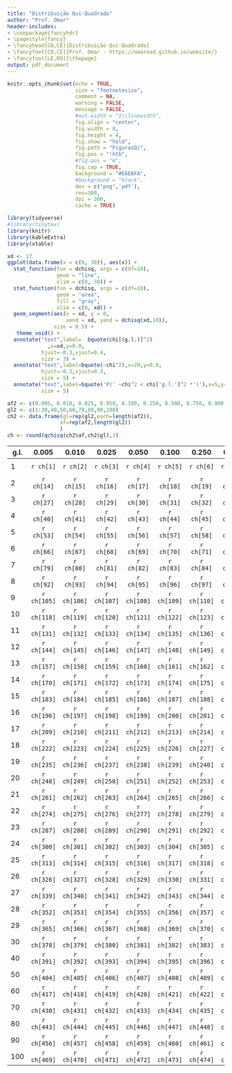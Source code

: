 ```yaml
---
title: "Distribuição Qui-Quadrado"
author: "Prof. Omar"
header-includes:
- \usepackage{fancyhdr}
- \pagestyle{fancy}
- \fancyhead[CO,CE]{Distribuição Qui-Quadrado}
- \fancyfoot[CO,CE]{Prof. Omar - https://omaread.github.io/website/}
- \fancyfoot[LE,RO]{\thepage}
output: pdf_document
---
```



```r
knitr::opts_chunk$set(echo = TRUE, 
                      size = "footnotesize",
                      comment = NA,
                      warning = FALSE,
                      message = FALSE,
                      #out.width = "1\\linewidth",
                      fig.align = "center",
                      fig.width = 8, 
                      fig.height = 4, 
                      fig.show = "hold",
                      fig.path = "FigurasQ/",
                      fig.pos = "!htb",
                      #fig.pos = "H",
                      fig.cap = TRUE,
                      background = "#E6E6FA",
                      #background = "black",
                      dev = c("png",'pdf'),
                      res=300,
                      dpi = 300,
                      cache = TRUE)
```

```r
library(tidyverse)
#library(tinytex)
library(knitr)
library(kableExtra)
library(xtable)
```


```r
xd <- 17
ggplot(data.frame(x = c(0, 30)), aes(x)) +
  stat_function(fun = dchisq, args = c(df=10),
                geom = "line",
                xlim = c(0, 30)) +
  stat_function(fun = dchisq, args = c(df=10),
                geom = "area",
                fill = "gray",
                xlim = c(0, xd)) +
  geom_segment(aes(x = xd, y = 0, 
                   xend = xd, yend = dchisq(xd,10)),
               size = 0.5) +
   theme_void() +
  annotate("text",label=  bquote(chi[(g.l.)]^2)  
             ,x=xd,y=0.0,
           hjust=-0.3,vjust=0.4,
           size = 3) +
  annotate("text",label=bquote(~chi^2),x=29,y=0.0,
           hjust=-0.3,vjust=0.3,
           size = 5) +
  annotate("text",label=bquote('P(' ~chi^2 < chi['g.l.']^2 *')'),x=5,y=0.04,hjust=0,vjust=0.5,
           size = 5)
```


<!-- \begin{center} -->
<!-- Os valores tabelados correspondem aos pontos $x$ tais que $P(\chi^2_{g.l.} \leq x)$. -->
<!-- \end{center} -->

```r
af2 <- c(0.005, 0.010, 0.025, 0.050, 0.100, 0.250, 0.500, 0.750, 0.900, 0.950, 0.975, 0.990, 0.995)
gl2 <- c(1:30,40,50,60,70,80,90,100)
ch2 <- data.frame(gl=rep(gl2,each=length(af2)),
                 af=rep(af2,length(gl2))
                 )
ch <- round(qchisq(ch2$af,ch2$gl),3)
```

| g.l.   |   0.005   |   0.010   |   0.025   |   0.050   |   0.100   |   0.250   |   0.500   |   0.750   |   0.900   |   0.950   |   0.975   |   0.990   |   0.995   |
|-----|:--------:|:--------:|:--------:|:--------:|:--------:|:--------:|:--------:|:--------:|:--------:|:--------:|:--------:|:--------:|:--------:|
| 1 | `r ch[1]` |  `r ch[2]` |  `r ch[3]` |  `r ch[4]` |  `r ch[5]` |  `r ch[6]` |  `r ch[7]` |  `r ch[8]` |  `r ch[9]` |  `r ch[10]` |  `r ch[11]` |  `r ch[12]` | `r ch[13]` |
2 |  `r ch[14]`  |  `r ch[15]`  |  `r ch[16]`  |  `r ch[17]`  |  `r ch[18]` |  `r ch[19]` |  `r ch[20]` |  `r ch[21]`  |  `r ch[22]`  |  `r ch[23]`  |  `r ch[24]`  |  `r ch[25]`  |  `r ch[26]`  
3 |  `r ch[27]`  |  `r ch[28]`  |  `r ch[29]`  |  `r ch[30]`  |  `r ch[31]` |  `r ch[32]` |  `r ch[33]` |  `r ch[34]`  |  `r ch[35]`  |  `r ch[36]`  |  `r ch[37]`  |  `r ch[38]`  |  `r ch[39]`  
4 |  `r ch[40]`  |  `r ch[41]` |  `r ch[42]` |  `r ch[43]` |  `r ch[44]`  |  `r ch[45]`  |  `r ch[46]`  |  `r ch[47]`  |  `r ch[48]`  |  `r ch[49]` |  `r ch[50]` |  `r ch[51]`  |  `r ch[52]`
5 |  `r ch[53]`  |  `r ch[54]`  |  `r ch[55]`  |  `r ch[56]`  |  `r ch[57]`  |  `r ch[58]` |  `r ch[59]` |  `r ch[60]` |  `r ch[61]`  |  `r ch[62]`  |  `r ch[63]`  |  `r ch[64]`  |  `r ch[65]`  
6 |  `r ch[66]`  |  `r ch[67]`  |  `r ch[68]`  |  `r ch[69]`  |  `r ch[70]`  |  `r ch[71]` |  `r ch[72]` |  `r ch[73]` |  `r ch[74]`  |  `r ch[75]`  |  `r ch[76]`  |  `r ch[77]`  |  `r ch[78]`  
7 |  `r ch[79]`  |  `r ch[80]` |  `r ch[81]` |  `r ch[82]` |  `r ch[83]` |  `r ch[84]`  |  `r ch[85]`  |  `r ch[86]`  |  `r ch[87]`  |  `r ch[88]`  |  `r ch[89]` |  `r ch[90]` |  `r ch[91]`  
8 |  `r ch[92]`  |  `r ch[93]`  |  `r ch[94]`  |  `r ch[95]`  |  `r ch[96]`  |  `r ch[97]` |  `r ch[98]` |  `r ch[99]` |  `r ch[100]`  |  `r ch[101]`  |  `r ch[102]`  |  `r ch[103]`  |  `r ch[104]`  
9 |  `r ch[105]`  |  `r ch[106]`  |  `r ch[107]`  |  `r ch[108]`  |  `r ch[109]`  |  `r ch[110]` |  `r ch[111]` |  `r ch[112]` |  `r ch[113]`  |  `r ch[114]`  |  `r ch[115]`  |  `r ch[116]`  |  `r ch[117]`  
10 |  `r ch[118]`  |  `r ch[119]` |  `r ch[120]` |  `r ch[121]` |  `r ch[122]` |  `r ch[123]`  |  `r ch[124]`  |  `r ch[125]`  |  `r ch[126]`  |  `r ch[127]`  |  `r ch[128]` |  `r ch[129]` |  `r ch[130]`
11 | `r ch[131]` |  `r ch[132]` |  `r ch[133]` |  `r ch[134]` |  `r ch[135]` |  `r ch[136]` |  `r ch[137]` |  `r ch[138]` |  `r ch[139]` |  `r ch[140]` |  `r ch[141]` |  `r ch[142]` | `r ch[143]` |
12 |  `r ch[144]`  |  `r ch[145]`  |  `r ch[146]`  |  `r ch[147]`  |  `r ch[148]` |  `r ch[149]` |  `r ch[150]` |  `r ch[151]`  |  `r ch[152]`  |  `r ch[153]`  |  `r ch[154]`  |  `r ch[155]`  |  `r ch[156]`  
13 |  `r ch[157]`  |  `r ch[158]`  |  `r ch[159]`  |  `r ch[160]`  |  `r ch[161]` |  `r ch[162]` |  `r ch[163]` |  `r ch[164]`  |  `r ch[165]`  |  `r ch[166]`  |  `r ch[167]`  |  `r ch[168]`  |  `r ch[169]`  
14 |  `r ch[170]`  |  `r ch[171]` |  `r ch[172]` |  `r ch[173]` |  `r ch[174]`  |  `r ch[175]`  |  `r ch[176]`  |  `r ch[177]`  |  `r ch[178]`  |  `r ch[179]` |  `r ch[180]` |  `r ch[181]`  |  `r ch[182]`
15 |  `r ch[183]`  |  `r ch[184]`  |  `r ch[185]`  |  `r ch[186]`  |  `r ch[187]`  |  `r ch[188]` |  `r ch[189]` |  `r ch[190]` |  `r ch[191]`  |  `r ch[192]`  |  `r ch[193]`  |  `r ch[194]`  |  `r ch[195]`  
16 |  `r ch[196]`  |  `r ch[197]`  |  `r ch[198]`  |  `r ch[199]`  |  `r ch[200]`  |  `r ch[201]` |  `r ch[202]` |  `r ch[203]` |  `r ch[204]`  |  `r ch[205]`  |  `r ch[206]`  |  `r ch[207]`  |  `r ch[208]` 
17 |  `r ch[209]`  |  `r ch[210]` |  `r ch[211]` |  `r ch[212]` |  `r ch[213]` |  `r ch[214]`  |  `r ch[215]`  |  `r ch[216]`  |  `r ch[217]`  |  `r ch[218]`  |  `r ch[219]` |  `r ch[220]` |  `r ch[221]`  
18 |  `r ch[222]`  |  `r ch[223]`  |  `r ch[224]`  |  `r ch[225]`  |  `r ch[226]`  |  `r ch[227]` |  `r ch[228]` |  `r ch[229]` |  `r ch[230]`  |  `r ch[231]`  |  `r ch[232]`  |  `r ch[233]`  |  `r ch[234]`  
19 |  `r ch[235]`  |  `r ch[236]`  |  `r ch[237]`  |  `r ch[238]`  |  `r ch[239]`  |  `r ch[240]` |  `r ch[241]` |  `r ch[242]` |  `r ch[243]`  |  `r ch[244]`  |  `r ch[245]`  |  `r ch[246]`  |  `r ch[247]`  
20 |  `r ch[248]`  |  `r ch[249]` |  `r ch[250]` |  `r ch[251]` |  `r ch[252]` |  `r ch[253]`  |  `r ch[254]`  |  `r ch[255]`  |  `r ch[256]`  |  `r ch[257]`  |  `r ch[258]` |  `r ch[259]` |  `r ch[260]`
21 | `r ch[261]` |  `r ch[262]` |  `r ch[263]` |  `r ch[264]` |  `r ch[265]` |  `r ch[266]` |  `r ch[267]` |  `r ch[268]` |  `r ch[269]` |  `r ch[270]` |  `r ch[271]` |  `r ch[272]` | `r ch[273]` |
22 |  `r ch[274]`  |  `r ch[275]`  |  `r ch[276]`  |  `r ch[277]`  |  `r ch[278]` |  `r ch[279]` |  `r ch[280]` |  `r ch[281]`  |  `r ch[282]`  |  `r ch[283]`  |  `r ch[284]`  |  `r ch[285]`  |  `r ch[286]`  
23 |  `r ch[287]`  |  `r ch[288]`  |  `r ch[289]`  |  `r ch[290]`  |  `r ch[291]` |  `r ch[292]` |  `r ch[293]` |  `r ch[294]`  |  `r ch[295]`  |  `r ch[296]`  |  `r ch[297]`  |  `r ch[298]`  |  `r ch[299]`  
24 |  `r ch[300]` |  `r ch[301]` |  `r ch[302]` |  `r ch[303]` |  `r ch[304]`  |  `r ch[305]`  |  `r ch[306]`  |  `r ch[307]`  |  `r ch[308]`  |  `r ch[309]` |  `r ch[310]` |  `r ch[311]`  |  `r ch[312]`  
25 |  `r ch[313]`  |  `r ch[314]`  |  `r ch[315]`  |  `r ch[316]`  |  `r ch[317]` |  `r ch[318]` |  `r ch[319]` |  `r ch[320]`  |  `r ch[321]`  |  `r ch[322]`  |  `r ch[323]`  |  `r ch[324]`  |  `r ch[325]` 
26 |  `r ch[326]`  |  `r ch[327]`  |  `r ch[328]`  |  `r ch[329]`  |  `r ch[330]` |  `r ch[331]` |  `r ch[332]` |  `r ch[333]`  |  `r ch[334]`  |  `r ch[335]`  |  `r ch[336]`  |  `r ch[337]`  |  `r ch[338]`  
27 |  `r ch[339]` |  `r ch[340]` |  `r ch[341]` |  `r ch[342]` |  `r ch[343]`  |  `r ch[344]`  |  `r ch[345]`  |  `r ch[346]`  |  `r ch[347]`  |  `r ch[348]` |  `r ch[349]`  |  `r ch[350]`  |  `r ch[351]`   
28 |  `r ch[352]` |  `r ch[353]` |  `r ch[354]` |  `r ch[355]` |  `r ch[356]` |  `r ch[357]` |  `r ch[358]` |  `r ch[359]` |  `r ch[360]` |  `r ch[361]` |  `r ch[362]` | `r ch[363]` |  `r ch[364]`  
29 |  `r ch[365]`  |  `r ch[366]`  |  `r ch[367]`  |  `r ch[368]` |  `r ch[369]` |  `r ch[370]` |  `r ch[371]`  |  `r ch[372]`  |  `r ch[373]`  |  `r ch[374]`  |  `r ch[375]`  |  `r ch[376]`  |  `r ch[377]`  
30 |  `r ch[378]`  |  `r ch[379]`  |  `r ch[380]`  |  `r ch[381]` |  `r ch[382]` |  `r ch[383]` |  `r ch[384]`  |  `r ch[385]`  |  `r ch[386]`  |  `r ch[387]`  |  `r ch[388]`  |  `r ch[389]`  |  `r ch[390]`  
40 |  `r ch[391]` |  `r ch[392]` |  `r ch[393]` |  `r ch[394]`  |  `r ch[395]`  |  `r ch[396]`  |  `r ch[397]`  |  `r ch[398]`  |  `r ch[399]` |  `r ch[400]` |  `r ch[401]`  |  `r ch[402]` |  `r ch[403]` 
50 |  `r ch[404]`  |  `r ch[405]`  |  `r ch[406]`  |  `r ch[407]`  |  `r ch[408]` |  `r ch[409]` |  `r ch[410]` |  `r ch[411]`  |  `r ch[412]`  |  `r ch[413]`  |  `r ch[414]`  |  `r ch[415]`  |  `r ch[416]` 
60 |  `r ch[417]`  |  `r ch[418]`  |  `r ch[419]`  |  `r ch[420]`  |  `r ch[421]` |  `r ch[422]` |  `r ch[423]` |  `r ch[424]`  |  `r ch[425]`  |  `r ch[426]`  |  `r ch[427]`  |  `r ch[428]`  |  `r ch[429]`  
70 |  `r ch[430]` |  `r ch[431]` |  `r ch[432]` |  `r ch[433]` |  `r ch[434]`  |  `r ch[435]`  |  `r ch[436]`  |  `r ch[437]`  |  `r ch[438]`  |  `r ch[439]` |  `r ch[440]` |  `r ch[441]`  |  `r ch[442]`  
80 |  `r ch[443]`  |  `r ch[444]`  |  `r ch[445]`  |  `r ch[446]`  |  `r ch[447]` |  `r ch[448]` |  `r ch[449]` |  `r ch[450]`  |  `r ch[451]`  |  `r ch[452]`  |  `r ch[453]`  |  `r ch[454]`  |  `r ch[455]` 
90 |  `r ch[456]`  |  `r ch[457]`  |  `r ch[458]`  |  `r ch[459]`  |  `r ch[460]` |  `r ch[461]` |  `r ch[462]` |  `r ch[463]`  |  `r ch[464]`  |  `r ch[465]`  |  `r ch[466]`  |  `r ch[467]`  |  `r ch[468]`  
100 |  `r ch[469]` |  `r ch[470]` |  `r ch[471]` |  `r ch[472]` |  `r ch[473]`  |  `r ch[474]`  |  `r ch[475]`  |  `r ch[476]`  |  `r ch[477]`  |  `r ch[478]` |  `r ch[479]`  |  `r ch[480]`  |  `r ch[481]`   




